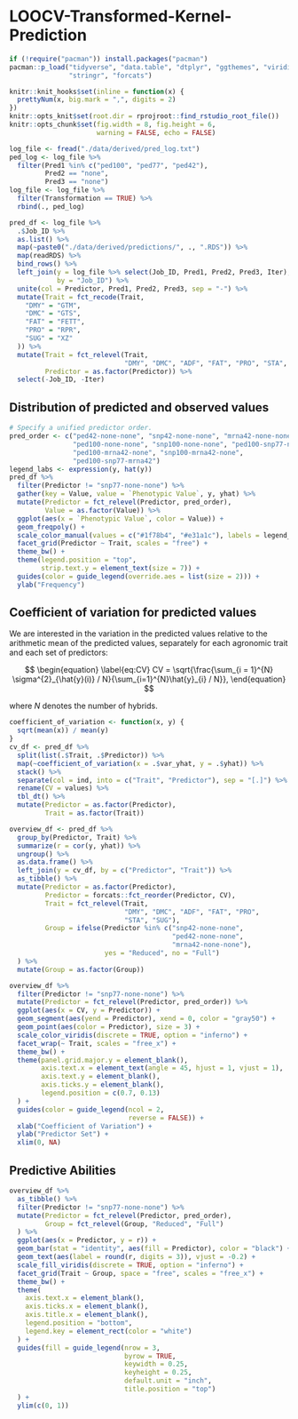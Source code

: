 # LOOCV-Transformed-Kernel-Prediction
```r
if (!require("pacman")) install.packages("pacman")
pacman::p_load("tidyverse", "data.table", "dtplyr", "ggthemes", "viridis",
               "stringr", "forcats")

knitr::knit_hooks$set(inline = function(x) {
  prettyNum(x, big.mark = ",", digits = 2)
})
knitr::opts_knit$set(root.dir = rprojroot::find_rstudio_root_file())
knitr::opts_chunk$set(fig.width = 8, fig.height = 6,
                      warning = FALSE, echo = FALSE)
```



```r
log_file <- fread("./data/derived/pred_log.txt")
ped_log <- log_file %>%
  filter(Pred1 %in% c("ped100", "ped77", "ped42"),
         Pred2 == "none",
         Pred3 == "none")
log_file <- log_file %>%
  filter(Transformation == TRUE) %>%
  rbind(., ped_log)

pred_df <- log_file %>%
  .$Job_ID %>%
  as.list() %>%
  map(~paste0("./data/derived/predictions/", ., ".RDS")) %>%
  map(readRDS) %>%
  bind_rows() %>%
  left_join(y = log_file %>% select(Job_ID, Pred1, Pred2, Pred3, Iter),
            by = "Job_ID") %>%
  unite(col = Predictor, Pred1, Pred2, Pred3, sep = "-") %>%
  mutate(Trait = fct_recode(Trait,
    "DMY" = "GTM",
    "DMC" = "GTS",
    "FAT" = "FETT",
    "PRO" = "RPR",
    "SUG" = "XZ"
  )) %>%
  mutate(Trait = fct_relevel(Trait,
                             "DMY", "DMC", "ADF", "FAT", "PRO", "STA", "SUG"),
         Predictor = as.factor(Predictor)) %>%
  select(-Job_ID, -Iter)
```



## Distribution of predicted and observed values
```r
# Specify a unified predictor order.
pred_order <- c("ped42-none-none", "snp42-none-none", "mrna42-none-none",
                "ped100-none-none", "snp100-none-none", "ped100-snp77-none",
                "ped100-mrna42-none", "snp100-mrna42-none",
                "ped100-snp77-mrna42")
legend_labs <- expression(y, hat(y))
pred_df %>%
  filter(Predictor != "snp77-none-none") %>%
  gather(key = Value, value = `Phenotypic Value`, y, yhat) %>%
  mutate(Predictor = fct_relevel(Predictor, pred_order),
         Value = as.factor(Value)) %>%
  ggplot(aes(x = `Phenotypic Value`, color = Value)) +
  geom_freqpoly() +
  scale_color_manual(values = c("#1f78b4", "#e31a1c"), labels = legend_labs) +
  facet_grid(Predictor ~ Trait, scales = "free") +
  theme_bw() +
  theme(legend.position = "top",
        strip.text.y = element_text(size = 7)) +
  guides(color = guide_legend(override.aes = list(size = 2))) +
  ylab("Frequency")
```

## Coefficient of variation for predicted values
We are interested in the variation in the predicted values relative to the 
arithmetic mean of the predicted values, separately for each agronomic trait and
each set of predictors:

$$
\begin{equation}
  \label{eq:CV}
CV = \sqrt{\frac{\sum_{i = 1}^{N} \sigma^{2}_{\hat{y}(i)} / N}{\sum_{i=1}^{N}\hat{y}_{i} / N}},
\end{equation}
$$

where $N$ denotes the number of hybrids.

```r
coefficient_of_variation <- function(x, y) {
  sqrt(mean(x)) / mean(y)
}
cv_df <- pred_df %>%
  split(list(.$Trait, .$Predictor)) %>%
  map(~coefficient_of_variation(x = .$var_yhat, y = .$yhat)) %>%
  stack() %>%
  separate(col = ind, into = c("Trait", "Predictor"), sep = "[.]") %>%
  rename(CV = values) %>%
  tbl_dt() %>%
  mutate(Predictor = as.factor(Predictor),
         Trait = as.factor(Trait))

overview_df <- pred_df %>%
  group_by(Predictor, Trait) %>%
  summarize(r = cor(y, yhat)) %>%
  ungroup() %>%
  as.data.frame() %>%
  left_join(y = cv_df, by = c("Predictor", "Trait")) %>%
  as_tibble() %>%
  mutate(Predictor = as.factor(Predictor),
         Predictor = forcats::fct_reorder(Predictor, CV),
         Trait = fct_relevel(Trait,
                             "DMY", "DMC", "ADF", "FAT", "PRO",
                             "STA", "SUG"),
         Group = ifelse(Predictor %in% c("snp42-none-none",
                                         "ped42-none-none",
                                         "mrna42-none-none"),
                        yes = "Reduced", no = "Full")
  ) %>%
  mutate(Group = as.factor(Group))
```



```r
overview_df %>%
  filter(Predictor != "snp77-none-none") %>%
  mutate(Predictor = fct_relevel(Predictor, pred_order)) %>%
  ggplot(aes(x = CV, y = Predictor)) +
  geom_segment(aes(yend = Predictor), xend = 0, color = "gray50") +
  geom_point(aes(color = Predictor), size = 3) +
  scale_color_viridis(discrete = TRUE, option = "inferno") +
  facet_wrap(~ Trait, scales = "free_x") +
  theme_bw() +
  theme(panel.grid.major.y = element_blank(),
        axis.text.x = element_text(angle = 45, hjust = 1, vjust = 1),
        axis.text.y = element_blank(),
        axis.ticks.y = element_blank(),
        legend.position = c(0.7, 0.13)
  ) +
  guides(color = guide_legend(ncol = 2,
                              reverse = FALSE)) +
  xlab("Coefficient of Variation") +
  ylab("Predictor Set") +
  xlim(0, NA)
```

## Predictive Abilities
```r
overview_df %>%
  as_tibble() %>%
  filter(Predictor != "snp77-none-none") %>%
  mutate(Predictor = fct_relevel(Predictor, pred_order),
         Group = fct_relevel(Group, "Reduced", "Full")
  ) %>%
  ggplot(aes(x = Predictor, y = r)) +
  geom_bar(stat = "identity", aes(fill = Predictor), color = "black") +
  geom_text(aes(label = round(r, digits = 3)), vjust = -0.2) +
  scale_fill_viridis(discrete = TRUE, option = "inferno") +
  facet_grid(Trait ~ Group, space = "free", scales = "free_x") +
  theme_bw() +
  theme(
    axis.text.x = element_blank(),
    axis.ticks.x = element_blank(),
    axis.title.x = element_blank(),
    legend.position = "bottom",
    legend.key = element_rect(color = "white")
  ) +
  guides(fill = guide_legend(nrow = 3,
                             byrow = TRUE,
                             keywidth = 0.25,
                             keyheight = 0.25,
                             default.unit = "inch",
                             title.position = "top")
  ) +
  ylim(c(0, 1))
```

